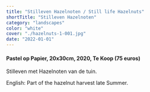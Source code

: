 ```yaml
---
title: "Stilleven Hazelnoten / Still life Hazelnuts"
shortTitle: "Stilleven Hazelnoten"
category: "landscapes"
color: "white"
cover: "./hazelnuts-1-001.jpg"
date: "2022-01-01"
---
```

    
#### Pastel op Papier, 20x30cm, 2020, Te Koop (75 euros)
Stilleven met Hazelnoten van de tuin.


English: Part of the hazelnut harvest late Summer.